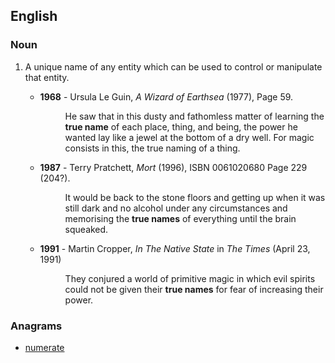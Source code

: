 ==English==

===Noun===
{{en-noun|head=[[true]] [[name]]}}

# {{context|fantasy}} A unique name of any entity which can be used to control or manipulate that entity.
#*'''1968''' - Ursula Le Guin, ''A Wizard of Earthsea'' (1977), Page 59.
#*:He saw that in this dusty and fathomless matter of learning the '''true name''' of each place, thing, and being, the power he wanted lay like a jewel at the bottom of a dry well. For magic consists in this, the true naming of a thing.
#*'''1987''' - Terry Pratchett, ''Mort'' (1996), ISBN 0061020680 Page 229 (204?).
#*:It would be back to the stone floors and getting up when it was still dark and no alcohol under any circumstances and memorising the '''true names''' of everything until the brain squeaked.
#*'''1991''' - Martin Cropper, ''In The Native State'' in ''The Times'' (April 23, 1991)
#*:They conjured a world of primitive magic in which evil spirits could not be given their '''true names''' for fear of increasing their power.

===Anagrams===
* [[numerate#English|numerate]]